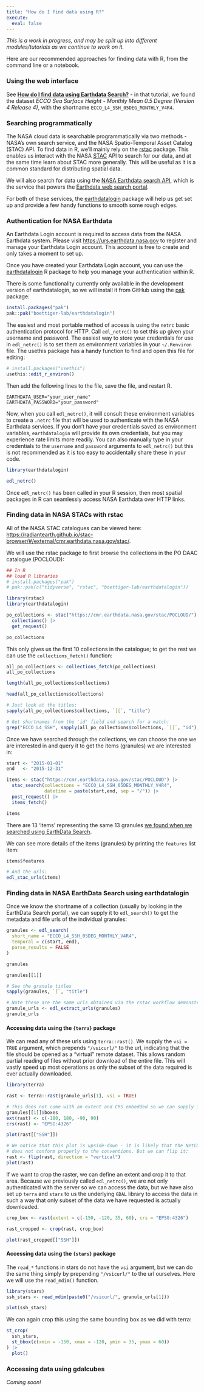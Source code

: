 ```yaml
---
title: "How do I find data using R?"
execute:
  eval: false
---
```


*This is a work in progress, and may be split up into different modules/tutorials
as we continue to work on it.*

Here are our recommended approaches for finding data with R, from the command line or a notebook.

### Using the web interface

See [**How do I find data using Earthdata Search?**](earthdata_search.md) - in that tutorial, we found the dataset *ECCO Sea Surface Height - Monthly Mean 0.5 Degree (Version 4 Release 4)*, with the shortname `ECCO_L4_SSH_05DEG_MONTHLY_V4R4`.

### Searching programmatically

The NASA cloud data is searchable programmatically via two methods - NASA's own
search service, and the NASA Spatio-Temporal Asset Catalog (STAC) API. To find
data in R, we'll mainly rely on the 
[rstac](https://brazil-data-cube.github.io/rstac/) package. This enables us
interact with the NASA [STAC](https://stacspec.org/en) API to search for our
data, and at the same time learn about STAC more generally. This will be useful
as it is a common standard for distributing spatial data.

We will also search for data using the 
[NASA Earthdata search API](https://cmr.earthdata.nasa.gov/search/site/docs/search/api.html), 
which is the service that powers the 
[Earthdata web search portal](https://search.earthdata.nasa.gov/search).

For both of these services, the
[earthdatalogin](https://boettiger-lab.github.io/earthdatalogin/) package will
help us get set up and provide a few handy functions to smooth some rough edges.

### Authentication for NASA Earthdata 

An Earthdata Login account is required to access data from the NASA Earthdata
system. Please visit <https://urs.earthdata.nasa.gov> to register and manage
your Earthdata Login account. This account is free to create and only takes a
moment to set up.

Once you have created your Earthdata Login account, you can use the 
[earthdatalogin](https://github.com/boettiger-lab/earthdatalogin/) R package to help you manage your authentication within R.

There is some functionality currently only available in the development version
of earthdatalogin, so we will install it from GitHub using the [pak](https://pak.r-lib.org/) package:

``` r
install.packages("pak")
pak::pak("boettiger-lab/earthdatalogin")
```

The easiest and most portable method of access is using the `netrc` basic
authentication protocol for HTTP. Call `edl_netrc()` to set this up given your
username and password. The easiest way to store your credentials for use in
`edl_netrc()` is to set them as environment variables in your `~/.Renviron` file.
The usethis package has a handy function to find and open this file for editing:

```r
# install.packages("usethis")
usethis::edit_r_environ()
```

Then add the following lines to the file, save the file, and restart R.

```
EARTHDATA_USER="your_user_name"
EARTHDATA_PASSWORD="your_password"
```

Now, when you call `edl_netrc()`, it will consult these environment variables to
create a `.netrc` file that will be used to authenticate with the NASA Earthdata
services. If you don't have your credentials saved as environment variables, 
`earthdatalogin` will provide its own credentials, but you may experience rate 
limits more readily. You can also manually type in your credentials to the `username`
and `password` arguments to `edl_netrc()` but this is not recommended as it 
is too easy to accidentally share these in your code.

```r
library(earthdatalogin)

edl_netrc()
```

Once `edl_netrc()` has been called in your R session, then most spatial 
packages in R can seamlessly access NASA Earthdata over HTTP links.

### Finding data in NASA STACs with rstac

All of the NASA STAC catalogues can be viewed here: 
<https://radiantearth.github.io/stac-browser/#/external/cmr.earthdata.nasa.gov/stac/>.

We will use the rstac package to first browse the collections in the PO DAAC 
catalogue (POCLOUD):

```r
## In R
## load R libraries
# install.packages("pak") 
# pak::pak(c("tidyverse", "rstac", "boettiger-lab/earthdatalogin"))

library(rstac)
library(earthdatalogin)

po_collections <- stac("https://cmr.earthdata.nasa.gov/stac/POCLOUD/") |>
  collections() |>
  get_request()

po_collections
```

This only gives us the first 10 collections in the catalogue; to get the rest
we can use the `collections_fetch()` function:

```r
all_po_collections <- collections_fetch(po_collections)
all_po_collections

length(all_po_collections$collections)

head(all_po_collections$collections)

# Just look at the titles:
sapply(all_po_collections$collections, `[[`, "title")

# Get shortnames from the 'id' field and search for a match:
grep("ECCO_L4_SSH", sapply(all_po_collections$collections, `[[`, "id"), value = TRUE)
```

Once we have searched through the collections, we can choose the one we are 
interested in and query it to get the items (granules) we are interested in:

```r
start <- "2015-01-01"
end   <- "2015-12-31" 

items <- stac("https://cmr.earthdata.nasa.gov/stac/POCLOUD") |> 
  stac_search(collections = "ECCO_L4_SSH_05DEG_MONTHLY_V4R4",
              datetime = paste(start,end, sep = "/")) |>
  post_request() |>
  items_fetch()

items
```

There are 13 'items' representing the same 13 granules [we found when we searched using EarthData Search](https://search.earthdata.nasa.gov/search/granules?p=C1990404799-POCLOUD&pg%5B0%5D%5Bv%5D=f&pg%5B0%5D%5Bgsk%5D=-start_date&q=ECCO%20monthly%20SSH&qt=2015-01-01T00:00:00.000Z,2015-12-31T23:59:59.999Z&ff=Available%20in%20Earthdata%20Cloud&tl=1713291266.503!3!!&long=0.0703125).

We can see more details of the items (granules) by printing the `features` list
item:

```r
items$features

# And the urls:
edl_stac_urls(items)
```

### Finding data in NASA EarthData Search using earthdatalogin

Once we know the shortname of a collection (usually by looking in the EarthData Search portal), we can supply it to `edl_search()` to get the metadata and file urls of the individual granules:

```r
granules <- edl_search(
  short_name = "ECCO_L4_SSH_05DEG_MONTHLY_V4R4",
  temporal = c(start, end), 
  parse_results = FALSE
)

granules

granules[[1]]

# See the granule titles
sapply(granules, `[`, "title")

# Note these are the same urls obtained via the rstac workflow demonstrated above
granule_urls <- edl_extract_urls(granules)
granule_urls
```

#### Accessing data using the `{terra}` package

We can read any of these urls using `terra::rast()`. We supply the `vsi = TRUE` 
argument, which prepends `"/vsicurl/"` to the url, indicating that the file
should be opened as a "virtual" remote dataset. This allows random partial 
reading of files without prior download of the entire file. This will vastly speed up
most operations as only the subset of the data required is ever actually downloaded.

```r
library(terra)

rast <- terra::rast(granule_urls[1], vsi = TRUE)

# This does not come with an extent and CRS embedded so we can supply it manually
granules[[1]]$boxes
ext(rast) <- c(-180, 180, -90, 90)
crs(rast) <- "EPSG:4326"

plot(rast[["SSH"]])

# We notice that this plot is upside-down - it is likely that the NetCDF file
# does not conform properly to the conventions. But we can flip it:
rast <- flip(rast, direction = "vertical")
plot(rast)
```

If we want to crop the raster, we can define an extent and crop it to that area.
Because we previously called `edl_netrc()`, we are not only authenticated with 
the server so we can access the data, but we have also set up `terra` and `stars`
to us the underlying `GDAL` library to access the data in such a way that only \the subset of the data we have requested is actually downloaded.

```r
crop_box <- rast(extent = c(-150, -120, 35, 60), crs = "EPSG:4326")

rast_cropped <- crop(rast, crop_box)

plot(rast_cropped[["SSH"]])
```

#### Accessing data using the `{stars}` package

The `read_*` functions in stars do not have the `vsi` argument, but we can do
the same thing simply by prepending `"/vsicurl/"` to the url ourselves. Here 
we will use the `read_mdim()` function.

```r
library(stars)
ssh_stars <- read_mdim(paste0("/vsicurl/", granule_urls[1]))

plot(ssh_stars)
```

We can again crop this using the same bounding box as we did with terra:

```r
st_crop(
  ssh_stars, 
  st_bbox(c(xmin = -150, xmax = -120, ymin = 35, ymax = 60))
) |> 
  plot()
```



### Accessing data using gdalcubes

*Coming soon!*
